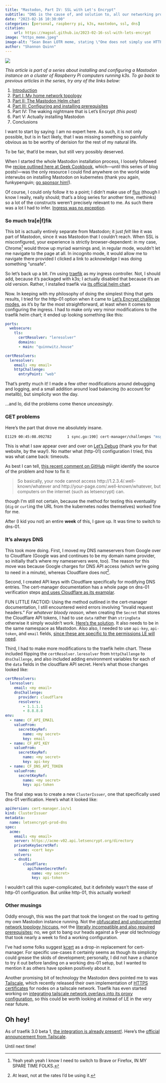 ```yaml
---
title: "Mastodon, Part IV: SSL with Let's Encrypt"
subtitle: "DNS is the cause of, and solution to, all our networking problems"
date: "2023-02-16 10:30:00"
categories: [personal, raspberry pi, k3s, mastodon, ssl, dns]
citation:
    url: https://magsol.github.io/2023-02-16-ssl-with-lets-encrypt
image: "https_meme.jpeg"
image-alt: "Sean Bean LOTR meme, stating \"One does not simply use HTTPS when it doesn't work\" (obtained from imgflip)."
author: "Shannon Quinn"
---
```

![](https_meme.jpeg){.preview-image fig-alt="Sean Bean LOTR meme, stating \"One does not simply use HTTPS when it doesn't work\" (obtained from imgflip)."}

_This article is part of a series about installing and configuring a Mastodon instance on a cluster of Raspberry Pi computers running k3s. To go back to previous articles in the series, try any of the links below:_

 1. [Introduction](../2023-01-20-mastodon-instance-k3s-rpi-introduction/index.qmd)
 2. [Part I: My home network topology](../2023-01-23-mastodon-home-network-topology/index.qmd)
 3. [Part II: The Mastodon Helm chart](../2023-01-25-mastodon-helm-chart/index.qmd)
 4. [Part III: Configuring and installing prerequisites](../2023-02-09-configuring-and-installing-prereqs/index.qmd)
 5. Part IV: The waking nightmare that is Let's Encrypt _(this post)_
 6. Part V: Actually installing Mastodon
 7. Conclusions

I want to start by saying: I am no expert here. As such, it is not only possible, but is in fact likely, that I was missing something so painfully obvious as to be worthy of derision for the rest of my natural life.

To be fair, that'd be mean, but still very possibly deserved.

When I started the whole Mastodon installation process, I loosely followed the [recipe outlined here at Geek Cookbook](https://geek-cookbook.funkypenguin.co.nz/recipes/kubernetes/mastodon/), which---until this series of blog posts!---was the only resource I could find anywhere on the world wide interwubs on installing Mastodon on kubernetes (thank you again, funkypenguin; [go sponsor him!](https://github.com/sponsors/funkypenguin)).

Of course, I could only follow it to a point; I didn't make use of [flux](https://geek-cookbook.funkypenguin.co.nz/kubernetes/deployment/flux/) (though I know I really, really should; that's a blog series for another time, methinks) so a lot of the constructs weren't precisely relevant to me. As such there was a lot I had to infer. [Ingress was no exception](https://geek-cookbook.funkypenguin.co.nz/kubernetes/ingress/).

### So much tra[e|f]fik

This bit is actually entirely separate from Mastodon; it just _felt_ like it was part of Mastodon, since it was Mastodon that I couldn't reach. When SSL is misconfigured, your experience is strictly browser-dependent: in my case, Chrome^[Yeah yeah yeah I know I need to switch to Brave or Firefox, IN MY SPARE TIME FOLKS.] would throw up myriad warnings and, in regular mode, wouldn't let me navigate to the page at all. In incognito mode, it would allow me to navigate there provided I clicked a link to acknowledge I was doing something "unsafe".

So let's back up a bit. I'm using [traefik](https://traefik.io/) as my ingress controller. Not, I should add, because it's packaged with k3s; I actually disabled that because it's an old version. Rather, I installed traefik via [its official helm chart](https://github.com/traefik/traefik-helm-chart).

Now. In keeping with my philosophy of doing the simplest thing that gets results, I tried for the http-01 option when it came to [Let's Encrypt challenge modes](https://letsencrypt.org/docs/challenge-types/), as it's by far the most straightforward, at least when it comes to configuring the ingress. I had to make only very minor modifications to the traefik helm chart; it ended up looking something like this:

```.yaml
ports:
  websecure:
    tls:
      certResolver: "leresolver"
      domains:
      - main: "quinnwitz.house"

certResolvers:
  leresolver:
    email: <my email>
    httpChallenge:
      entryPoint: "web"
```

That's pretty much it! I made a few other modifications around debugging and logging, and a small addition around load balancing (to account for metallb), but simplicity won the day.

...and lo, did the problems come thence _unceasingly_.

### GET problems

Here's the part that drove me absolutely insane.

```.bash
E1129 00:45:08.092782       1 sync.go:190] cert-manager/challenges "msg"="propagation check failed" "error"="failed to perform self check GET request 'http://quinnwitz.house/.well-known/acme-challenge/jVKFmi_ulnESi0pCj-KnVC5mPt0RouNcfUOEKcYe9ro': Get \"http://quinnwitz.house/.well-known/acme-challenge/jVKFmi_ulnESi0pCj-KnVC5mPt0RouNcfUOEKcYe9ro\": context deadline exceeded (Client.Timeout exceeded while awaiting headers)" "dnsName"="quinnwitz.house" "resource_kind"="Challenge" "resource_name"="mastodon-tls-lzwbv-1403372365-523260434" "resource_namespace"="mastodon" "resource_version"="v1" "type"="HTTP-01"
```

This is what I saw appear over and over on [Let's Debug](https://letsdebug.net/) (thank you for that website, by the way!). No matter what (http-01) configuration I tried, this was what came back: timeouts.

As best I can tell, [this recent comment on GitHub](https://github.com/cert-manager/cert-manager/issues/3238#issuecomment-1384438850) miiight identify the source of the problem and how to fix it:

> So basically, your node cannot access http://1.2.3.4/.well-known/whatever and http://your-page.com/.well-known/whatever, but computers on the internet (such as letsencrypt) can.

though I'm still not certain, because the method for testing this eventuality (`dig` or `curl`ing the URL from the kubernetes nodes themselves) worked fine for me.

After (I kid you not) an entire **week** of this, I gave up. It was time to switch to dns-01.

### It's always DNS

This took more doing. First, I moved my DNS nameservers from Google over to Cloudflare (Google was and continues to be my domain name provider, so initially that's where my nameservers were, too). The reason for this move was because Google charges for DNS API access (which we're going to need in a minute), whereas Cloudflare does not^[At least, not at the rates I'd be using it.].

Second, I created API keys with Cloudflare specifically for modifying DNS entries. The cert-manager documentation has a whole page on dns-01 verification steps [and uses Cloudflare as its examplar](https://cert-manager.io/docs/configuration/acme/dns01/cloudflare/).

FUN LITTLE FACTOID: Using the method outlined in the cert-manager documentation, I still encountered weird errors involving "invalid request headers." _For whatever bloody reason_, when creating the `Secret` that stores the Cloudflare API tokens, I had to use `data` rather than `stringData` otherwise it simply wouldn't work. [Here's the solution](https://github.com/cert-manager/cert-manager/issues/3021#issuecomment-861894010). It also needs to be in the same namespace as Mastodon. Also also, I needed to use `api-key`, `api-token`, and `email` fields, [since these are specific to the permissions LE will need](https://go-acme.github.io/lego/dns/cloudflare/).

Third, I had to make more modifications to the traefik helm chart. These included flipping the `certResolver.leresolver` from `httpChallenge` to `dnsChallenge`, and also included adding environment variables for each of the `data` fields in the cloudflare API secret. Here's what those changes looked like:

```.yaml
certResolvers:
  leresolver:
    email: <my email>
    dnsChallenge:
      provider: cloudflare
      resolvers:
        - 1.1.1.1
        - 8.8.8.8
env:
  - name: CF_API_EMAIL
    valueFrom:
      secretKeyRef:
        name: <my secret>
        key: email
  - name: CF_API_KEY
    valueFrom:
      secretKeyRef:
        name: <my secret>
        key: api-key
  - name: CF_DNS_API_TOKEN
    valueFrom:
      secretKeyRef:
        name: <my secret>
        key: api-token
```

The final step was to create a new `ClusterIssuer`, one that specifically used dns-01 verification. Here's what it looked like:

```.yaml
apiVersion: cert-manager.io/v1
kind: ClusterIssuer
metadata:
  name: letsencrypt-prod-dns
spec:
  acme:
    email: <my email>
    server: https://acme-v02.api.letsencrypt.org/directory
    privateKeySecretRef:
      name: <cert key>
    solvers:
    - dns01:
        cloudflare:
          apiTokenSecretRef:
            name: <my secret>
            key: api-token
```

I wouldn't call this super-complicated, but it definitely wasn't the ease of http-01 configuration. But unlike http-01, this actually worked!

### Other musings

Oddly enough, this was the part that took the longest on the road to getting my own Mastodon instance running. Not the [obfuscated and undocumented network topology hiccups](../2023-01-23-mastodon-home-network-topology/index.qmd), not the [literally incompatible and also required prerequisites](../2023-02-09-configuring-and-installing-prereqs/index.qmd); no, we got to bang our heads against a 9-year old technology that took nearly a week to find a working configuration.

I've had some folks suggest [kcert](https://github.com/nabsul/kcert) as a drop-in replacement for cert-manager. For specific use-cases it certainly seems as though its simplicity could grease the skids of development; personally, I did not have a chance to try it out before landing on a working dns-01 setup, but I wanted to mention it as others have spoken positively about it.

Another promising bit of technology the Mastodon devs pointed me to was [Tailscale](https://tailscale.com/), which recently released their own implementation of [HTTPS certificates](https://tailscale.com/kb/1153/enabling-https/) for nodes on a tailscale network. Traefik has even started working on [integrating tailscale network overlays into its proxy configuration](https://traefik.io/blog/exploring-the-tailscale-traefik-proxy-integration/), so this could be worth looking at instead of LE in the very near future.

::: {.callout-tip}
## Oh hey!

As of traefik 3.0 beta 1, [the integration is already present!](https://tailscale.com/kb/1234/traefik-certificates/). Here's the [official announcement from Tailscale](https://tailscale.com/blog/traefik-certificate-resolver/).
:::

Until next time!